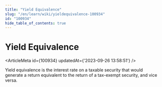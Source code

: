 ```yaml
---
title: "Yield Equivalence"
slug: "/en/learn/wiki/yieldequivalence-100934"
id: "100934"
hide_table_of_contents: true
---
```



# Yield Equivalence

<ArticleMeta id={100934} updatedAt={'2023-09-26 13:58:51'} />
<div className='border-solid border-b border-t-0 my-4 border-[var(--ifm-color-gray-300)]' />

Yield equivalence is the interest rate on a taxable security that would generate a return equivalent to the return of a tax-exempt security, and vice versa.
